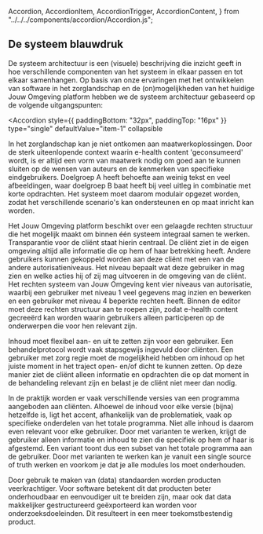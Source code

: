   Accordion,
  AccordionItem,
  AccordionTrigger,
  AccordionContent,
} from "../../../components/accordion/Accordion.js";

## De systeem blauwdruk

De systeem architectuur is een (visuele) beschrijving die inzicht geeft in hoe verschillende componenten van het systeem in elkaar passen en tot elkaar samenhangen. Op basis van onze ervaringen met het ontwikkelen van software in het zorglandschap en de (on)mogelijkheden van het huidige Jouw Omgeving platform hebben we de systeem architectuur gebaseerd op de volgende uitgangspunten:

<Accordion
  style={{ paddingBottom: "32px", paddingTop: "16px" }}
  type="single"
  defaultValue="item-1"
  collapsible
>
  <AccordionItem value="item-1">
    <AccordionTrigger
      title="Modulariteit boven rigide structuur"
      src="/icons/money.svg"
    />
    <AccordionContent>
      <p>In het zorglandschap kan je niet ontkomen aan maatwerkoplossingen. Door
        de sterk uiteenlopende context waarin e-health content 'geconsumeerd'
        wordt, is er altijd een vorm van maatwerk nodig om goed aan te kunnen
        sluiten op de wensen van auteurs en de kenmerken van specifieke
        eindgebruikers. Doelgroep A heeft behoefte aan weinig tekst en veel
        afbeeldingen, waar doelgroep B baat heeft bij veel uitleg in combinatie
        met korte opdrachten. Het systeem moet daarom modulair opgezet worden,
        zodat het verschillende scenario's kan ondersteunen en op maat inricht
        kan worden.</p>
    </AccordionContent>
  </AccordionItem>
  <AccordionItem value="item-2">
    <AccordionTrigger
      title="Flexibiliteit in autorisaties"
      src="/icons/hammer-line.svg"
    />
    <AccordionContent>
      <p>Het Jouw Omgeving platform beschikt over een gelaagde rechten structuur die het mogelijk maakt om binnen één systeem integraal samen te werken. Transparantie voor de cliënt staat hierin centraal. De cliënt ziet in de eigen omgeving altijd alle informatie die op hem of haar betrekking heeft. Andere gebruikers kunnen gekoppeld worden aan deze cliënt met een van de andere autorisatieniveaus. Het niveau bepaalt wat deze gebruiker in mag zien en welke acties hij of zij mag uitvoeren in de omgeving van de cliënt. Het rechten systeem van Jouw Omgeving kent vier niveaus van autorisatie, waarbij een gebruiker met niveau 1 veel gegevens mag inzien en bewerken en een gebruiker met niveau 4 beperkte rechten heeft. Binnen de editor moet deze rechten structuur aan te roepen zijn, zodat e-health content gecreeërd kan worden waarin gebruikers alleen participeren op de onderwerpen die voor hen relevant zijn.</p>
    </AccordionContent>
  </AccordionItem>
  <AccordionItem value="item-3">
    <AccordionTrigger
      title="Controle over zichtbaarheid pagina's"
      src="/icons/smartphone.svg"
    />
    <AccordionContent>
      <p>Inhoud moet flexibel aan- en uit te zetten zijn voor een gebruiker. Een behandelprotocol wordt vaak stapsgewijs ingevuld door cliënten. Een gebruiker met zorg regie moet de mogelijkheid hebben om inhoud op het juiste moment in het traject open- en/of dicht te kunnen zetten. Op deze manier ziet de cliënt alleen informatie en opdrachten die op dat moment in de behandeling relevant zijn en belast je de cliënt niet meer dan nodig.</p>
    </AccordionContent>
  </AccordionItem>
  <AccordionItem value="item-4">
    <AccordionTrigger
      title="Mogelijkheid tot varianten"
      src="/icons/search-eye-line.svg"
    />
    <AccordionContent>
    <p>In de praktijk worden er vaak verschillende versies van een programma aangeboden aan cliënten. Alhoewel de inhoud voor elke versie (bijna) hetzelfde is, ligt het accent, afhankelijk van de problematiek, vaak op specifieke onderdelen van het totale programma. Niet alle inhoud is daarom even relevant voor elke gebruiker. Door met varianten te werken, krijgt de gebruiker alleen informatie en inhoud te zien die specifiek op hem of haar is afgestemd. Een variant toont dus een subset van het totale programma aan de gebruiker. Door met varianten te werken kan je vanuit een single source of truth werken en voorkom je dat je alle modules los moet onderhouden. </p>
    </AccordionContent>
  </AccordionItem>
  <AccordionItem value="item-5">
    <AccordionTrigger
      title="Gebruik van (data) standaarden"
      src="/icons/settings-line.svg"
    />
    <AccordionContent>
      <p>Door gebruik te maken van (data) standaarden worden producten veerkrachtiger. Voor software betekent dit dat producten beter onderhoudbaar en eenvoudiger uit te breiden zijn, maar ook dat data makkelijker gestructureerd geëxporteerd kan worden voor onderzoeksdoeleinden. Dit resulteert in een meer toekomstbestendig product. </p>
    </AccordionContent>
  </AccordionItem>
  <AccordionItem value="item-6">
    <AccordionTrigger
      title="Integraties met Jouw Omgeving modules"
      src="/icons/settings-line.svg"
    />
    <AccordionContent></AccordionContent>
  </AccordionItem>
  <AccordionItem value="item-7">
    <AccordionTrigger
      title="Responsive en toegankelijk"
      src="/icons/settings-line.svg"
    />
    <AccordionContent></AccordionContent>
  </AccordionItem>
</Accordion>
